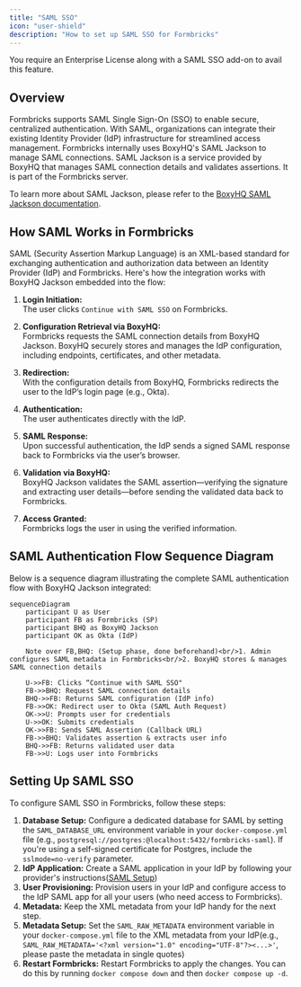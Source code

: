 ```yaml
---
title: "SAML SSO"
icon: "user-shield"
description: "How to set up SAML SSO for Formbricks"
---
```


<Note>You require an Enterprise License along with a SAML SSO add-on to avail this feature.</Note>

## Overview

Formbricks supports SAML Single Sign-On (SSO) to enable secure, centralized authentication. With SAML, organizations can integrate their existing Identity Provider (IdP) infrastructure for streamlined access management. Formbricks internally uses BoxyHQ's SAML Jackson to manage SAML connections. SAML Jackson is a service provided by BoxyHQ that manages SAML connection details and validates assertions. It is part of the Formbricks server.

To learn more about SAML Jackson, please refer to the [BoxyHQ SAML Jackson documentation](https://boxyhq.com/docs/jackson/deploy).

## How SAML Works in Formbricks

SAML (Security Assertion Markup Language) is an XML-based standard for exchanging authentication and authorization data between an Identity Provider (IdP) and Formbricks. Here's how the integration works with BoxyHQ Jackson embedded into the flow:

1. **Login Initiation:**  
   The user clicks `Continue with SAML SSO` on Formbricks.

2. **Configuration Retrieval via BoxyHQ:**  
   Formbricks requests the SAML connection details from BoxyHQ Jackson. BoxyHQ securely stores and manages the IdP configuration, including endpoints, certificates, and other metadata.

3. **Redirection:**  
   With the configuration details from BoxyHQ, Formbricks redirects the user to the IdP’s login page (e.g., Okta).

4. **Authentication:**  
   The user authenticates directly with the IdP.

5. **SAML Response:**  
   Upon successful authentication, the IdP sends a signed SAML response back to Formbricks via the user’s browser.

6. **Validation via BoxyHQ:**  
   BoxyHQ Jackson validates the SAML assertion—verifying the signature and extracting user details—before sending the validated data back to Formbricks.

7. **Access Granted:**  
   Formbricks logs the user in using the verified information.

## SAML Authentication Flow Sequence Diagram

Below is a sequence diagram illustrating the complete SAML authentication flow with BoxyHQ Jackson integrated:

```mermaid
sequenceDiagram
    participant U as User
    participant FB as Formbricks (SP)
    participant BHQ as BoxyHQ Jackson
    participant OK as Okta (IdP)

    Note over FB,BHQ: (Setup phase, done beforehand)<br/>1. Admin configures SAML metadata in Formbricks<br/>2. BoxyHQ stores & manages SAML connection details

    U->>FB: Clicks “Continue with SAML SSO"
    FB->>BHQ: Request SAML connection details
    BHQ->>FB: Returns SAML configuration (IdP info)
    FB->>OK: Redirect user to Okta (SAML Auth Request)
    OK->>U: Prompts user for credentials
    U->>OK: Submits credentials
    OK->>FB: Sends SAML Assertion (Callback URL)
    FB->>BHQ: Validates assertion & extracts user info
    BHQ->>FB: Returns validated user data
    FB->>U: Logs user into Formbricks

```

## Setting Up SAML SSO

To configure SAML SSO in Formbricks, follow these steps:

1. **Database Setup:** Configure a dedicated database for SAML by setting the `SAML_DATABASE_URL` environment variable in your `docker-compose.yml` file (e.g., `postgresql://postgres:@localhost:5432/formbricks-saml`). If you're using a self-signed certificate for Postgres, include the `sslmode=no-verify` parameter.
2. **IdP Application:** Create a SAML application in your IdP by following your provider's instructions([SAML Setup](/development/guides/auth-and-provision/setup-saml-with-identity-providers))
3. **User Provisioning:** Provision users in your IdP and configure access to the IdP SAML app for all your users (who need access to Formbricks).
4. **Metadata:** Keep the XML metadata from your IdP handy for the next step.
5. **Metadata Setup:** Set the `SAML_RAW_METADATA` environment variable in your `docker-compose.yml` file to the XML metadata from your IdP(e.g., `SAML_RAW_METADATA='<?xml version="1.0" encoding="UTF-8"?><...>'`, please paste the metadata in single quotes)
6. **Restart Formbricks:** Restart Formbricks to apply the changes. You can do this by running `docker compose down` and then `docker compose up -d`.
